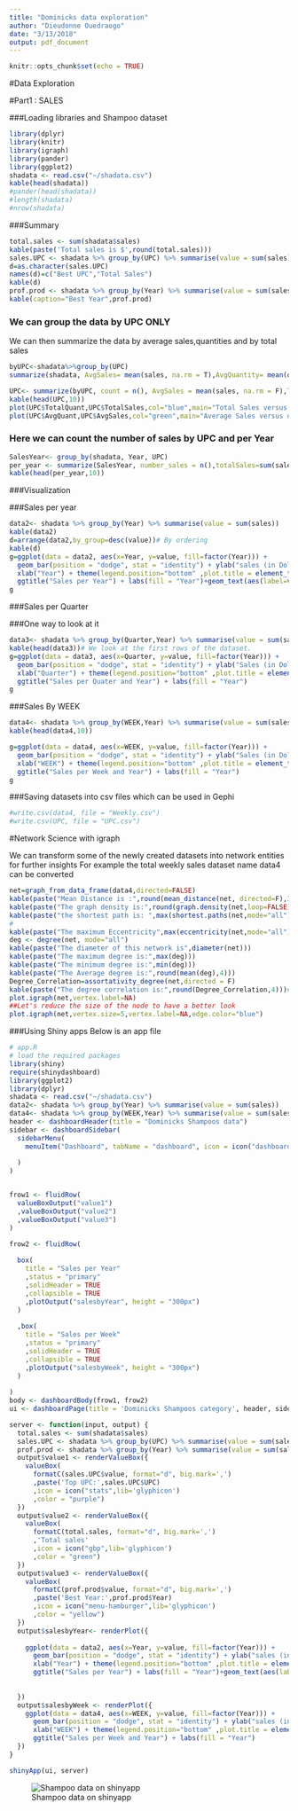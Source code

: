 ```yaml
---
title: "Dominicks data exploration"
author: "Dieudonne Ouedraogo"
date: "3/13/2018"
output: pdf_document
---
```


```r
knitr::opts_chunk$set(echo = TRUE)
```


#Data Exploration

#Part1 : SALES

###Loading libraries and Shampoo dataset

```r
library(dplyr)
library(knitr)
library(igraph)
library(pander)
library(ggplot2)
shadata <- read.csv("~/shadata.csv")
kable(head(shadata))
#pander(head(shadata))
#length(shadata)
#nrow(shadata)
```

###Summary

```r
total.sales <- sum(shadata$sales)
kable(paste('Total sales is $',round(total.sales)))
sales.UPC <- shadata %>% group_by(UPC) %>% summarise(value = sum(sales)) %>% filter(value==max(value))
d=as.character(sales.UPC)
names(d)=c("Best UPC","Total Sales")
kable(d)
prof.prod <- shadata %>% group_by(Year) %>% summarise(value = sum(sales)) %>% filter(value==max(value))
kable(caption="Best Year",prof.prod)

```


### We can group the data by UPC ONLY
We can then summarize the data by average sales,quantities and by total sales 

```r
byUPC<-shadata%>%group_by(UPC)
summarize(shadata, AvgSales= mean(sales, na.rm = T),AvgQuantity= mean(quantity_sold, na.rm = T))

UPC<- summarize(byUPC, count = n(), AvgSales = mean(sales, na.rm = F),TotalSales=sum(sales, na.rm = F), AvgQuant = mean(quantity_sold,na.rm = F), TotalQuant = sum(quantity_sold,na.rm = F))
kable(head(UPC,10))
plot(UPC$TotalQuant,UPC$TotalSales,col="blue",main="Total Sales versus quantity")
plot(UPC$AvgQuant,UPC$AvgSales,col="green",main="Average Sales versus quantity")

```

### Here we can count the number of sales by UPC and per Year

```r
SalesYear<- group_by(shadata, Year, UPC)
per_year <- summarize(SalesYear, number_sales = n(),totalSales=sum(sales))
kable(head(per_year,10))
```


###Visualization

###Sales per year

```r
data2<- shadata %>% group_by(Year) %>% summarise(value = sum(sales))
kable(data2)
d=arrange(data2,by_group=desc(value))# By ordering
kable(d)
g=ggplot(data = data2, aes(x=Year, y=value, fill=factor(Year))) + 
  geom_bar(position = "dodge", stat = "identity") + ylab("sales (in Dollars)") + 
  xlab("Year") + theme(legend.position="bottom" ,plot.title = element_text(size=15, face="bold")) + 
  ggtitle("Sales per Year") + labs(fill = "Year")+geom_text(aes(label=value))
g
```

###Sales per Quarter

###One way to look at it 

```r
data3<- shadata %>% group_by(Quarter,Year) %>% summarise(value = sum(sales))
kable(head(data3))# We look at the first rows of the dataset.
g=ggplot(data = data3, aes(x=Quarter, y=value, fill=factor(Year))) + 
  geom_bar(position = "dodge", stat = "identity") + ylab("Sales (in Dollars)") + 
  xlab("Quarter") + theme(legend.position="bottom" ,plot.title = element_text(size=15, face="bold")) + 
  ggtitle("Sales per Quater and Year") + labs(fill = "Year")
g
```

###Sales By WEEK

```r
data4<- shadata %>% group_by(WEEK,Year) %>% summarise(value = sum(sales))
kable(head(data4,10))

g=ggplot(data = data4, aes(x=WEEK, y=value, fill=factor(Year))) + 
  geom_bar(position = "dodge", stat = "identity") + ylab("Sales (in Dollars)") + 
  xlab("WEEK") + theme(legend.position="bottom" ,plot.title = element_text(size=15, face="bold")) + 
  ggtitle("Sales per Week and Year") + labs(fill = "Year")
g
```



###Saving datasets into  csv files which can be used in Gephi

```r
#write.csv(data4, file = "Weekly.csv")
#write.csv(UPC, file = "UPC.csv") 
```

#Network Science with igraph

We can transform some of the newly created datasets into network entities for further insights
For example the total weekly sales dataset name data4 can be converted 

```r
net=graph_from_data_frame(data4,directed=FALSE)
kable(paste("Mean Distance is :",round(mean_distance(net, directed=F),3)))
kable(paste("The graph density is:",round(graph.density(net,loop=FALSE),6)))
kable(paste("the shortest path is: ",max(shortest.paths(net,mode="all"))))
#
kable(paste("The maximum Eccentricity",max(eccentricity(net,mode="all"))))
deg <- degree(net, mode="all")
kable(paste("The diameter of this network is",diameter(net)))
kable(paste("The maximum degree is:",max(deg)))
kable(paste("The minimum degree is:",min(deg)))
kable(paste("The Average degree is:",round(mean(deg),4)))
Degree_Correlation=assortativity_degree(net,directed = F)
kable(paste("The degree correlation is:",round(Degree_Correlation,4)))# Degree correlation
plot.igraph(net,vertex.label=NA)
##Let's reduce the size of the node to have a better look 
plot.igraph(net,vertex.size=5,vertex.label=NA,edge.color="blue")
```



###Using Shiny apps
Below is an app file 

```r
# app.R
# load the required packages
library(shiny)
require(shinydashboard)
library(ggplot2)
library(dplyr)
shadata <- read.csv("~/shadata.csv")
data2<- shadata %>% group_by(Year) %>% summarise(value = sum(sales))
data4<- shadata %>% group_by(WEEK,Year) %>% summarise(value = sum(sales))
header <- dashboardHeader(title = "Dominicks Shampoos data")  
sidebar <- dashboardSidebar(
  sidebarMenu(
    menuItem("Dashboard", tabName = "dashboard", icon = icon("dashboard"))
    
  )
)


frow1 <- fluidRow(
  valueBoxOutput("value1")
  ,valueBoxOutput("value2")
  ,valueBoxOutput("value3")
)

frow2 <- fluidRow(
  
  box(
    title = "Sales per Year"
    ,status = "primary"
    ,solidHeader = TRUE 
    ,collapsible = TRUE 
    ,plotOutput("salesbyYear", height = "300px")
  )
  
  ,box(
    title = "Sales per Week"
    ,status = "primary"
    ,solidHeader = TRUE 
    ,collapsible = TRUE 
    ,plotOutput("salesbyWeek", height = "300px")
  ) 
  
)
body <- dashboardBody(frow1, frow2)
ui <- dashboardPage(title = 'Dominicks Shampoos category', header, sidebar, body, skin='red')

server <- function(input, output) { 
  total.sales <- sum(shadata$sales)
  sales.UPC <- shadata %>% group_by(UPC) %>% summarise(value = sum(sales)) %>% filter(value==max(value))
  prof.prod <- shadata %>% group_by(Year) %>% summarise(value = sum(sales)) %>% filter(value==max(value))
  output$value1 <- renderValueBox({
    valueBox(
      formatC(sales.UPC$value, format="d", big.mark=',')
      ,paste('Top UPC:',sales.UPC$UPC)
      ,icon = icon("stats",lib='glyphicon')
      ,color = "purple")  
  })
  output$value2 <- renderValueBox({ 
    valueBox(
      formatC(total.sales, format="d", big.mark=',')
      ,'Total sales'
      ,icon = icon("gbp",lib='glyphicon')
      ,color = "green")  
  })
  output$value3 <- renderValueBox({
    valueBox(
      formatC(prof.prod$value, format="d", big.mark=',')
      ,paste('Best Year:',prof.prod$Year)
      ,icon = icon("menu-hamburger",lib='glyphicon')
      ,color = "yellow")   
  })
  output$salesbyYear<- renderPlot({
    
    ggplot(data = data2, aes(x=Year, y=value, fill=factor(Year))) + 
      geom_bar(position = "dodge", stat = "identity") + ylab("sales (in Dollars)") + 
      xlab("Year") + theme(legend.position="bottom" ,plot.title = element_text(size=15, face="bold")) + 
      ggtitle("Sales per Year") + labs(fill = "Year")+geom_text(aes(label=value))
   
  
  })
  output$salesbyWeek <- renderPlot({
    ggplot(data = data4, aes(x=WEEK, y=value, fill=factor(Year))) + 
      geom_bar(position = "dodge", stat = "identity") + ylab("sales (in Dollars)") + 
      xlab("WEEK") + theme(legend.position="bottom" ,plot.title = element_text(size=15, face="bold")) + 
      ggtitle("Sales per Week and Year") + labs(fill = "Year")
  })
}

shinyApp(ui, server)
```



![Shampoo data on shinyapp](shampoo.png)










